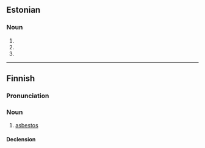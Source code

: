 ==Estonian==

===Noun===
{{head|et|noun form}}

# {{noun form of|et|asbest||gen|s}}
# {{noun form of|et|asbest||par|s}}
# {{noun form of|et|asbest||ill|s}}

----

==Finnish==
{{wikipedia|lang=fi}}

===Pronunciation===
{{fi-pronunciation}}

===Noun===
{{fi-noun}}

# {{lb|fi|mineral}} [[asbestos]]

====Declension====
{{fi-decl-risti|asbest|||a}}